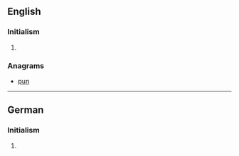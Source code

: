 ==English==

===Initialism===
{{rfc-header|Initialism}}
{{en-initialism}}

# {{context|television|US|lang=en}} {{initialism of|w:United Paramount Network|United Paramount Network|lang=en}}

===Anagrams===
* [[pun#English|pun]]

----

==German==

===Initialism===
{{rfc-header|Initialism}}
{{de-initialism}}

# {{context|computing|lang=de}} {{initialism of|Umgekehrte Polnische Notation|lang=de}}